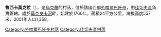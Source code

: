 {{coord|48|20|54|N|23|54|3|E|scale:30000|display=title}}

'''魯西卡莫克拉'''（{{lang-uk|Руська Мокра}}），是[[烏克蘭|烏克蘭]]的村落，位於該國西部[[外喀爾巴阡州|外喀爾巴阡州]]，由[[佳切夫區|佳切夫區]]負責管轄，處於[[莫克良卡河|莫克良卡河]]畔，始建於1760年，面積24平方公里，海拔高度557米，2001年人口1,358。

{{DEFAULTSORT:Руська Мокра}}

[[Category:外喀爾巴阡州村落|Category:外喀爾巴阡州村落]]
[[Category:佳切夫區村落|Category:佳切夫區村落]]


{{Zakarpattia-geo-stub}}
